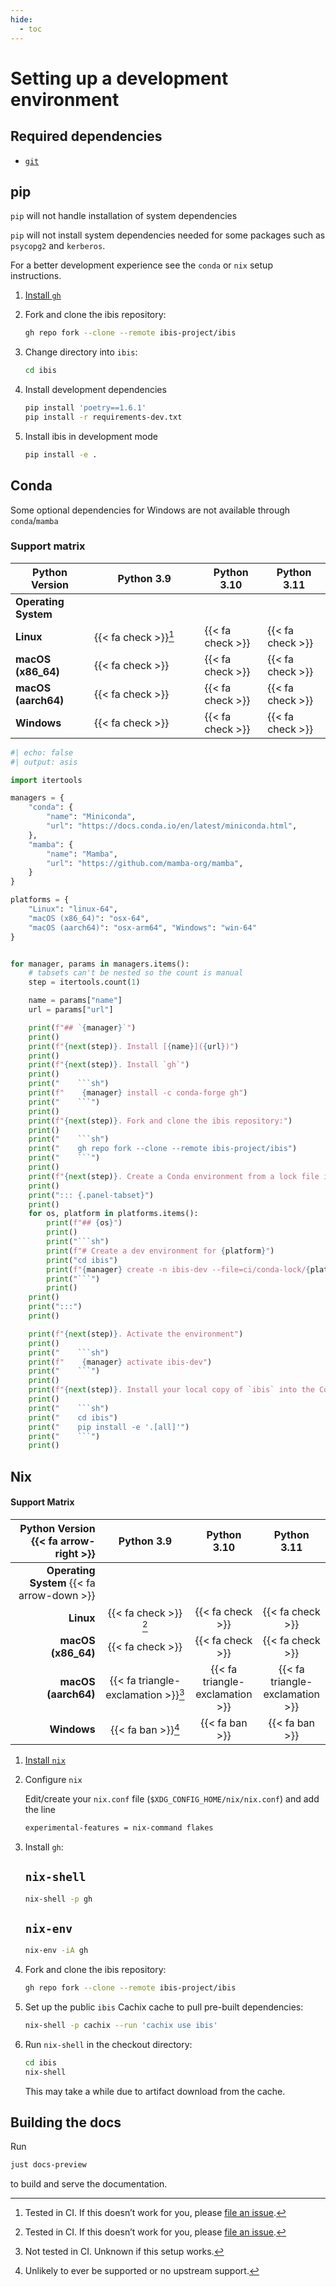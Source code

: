 ```yaml
---
hide:
  - toc
---
```


# Setting up a development environment

## Required dependencies

- [`git`](https://git-scm.com/)

::: {.panel-tabset}

## pip

::: {.callout-warning}
`pip` will not handle installation of system dependencies

`pip` will not install system dependencies needed for some packages such as `psycopg2` and `kerberos`.

For a better development experience see the `conda` or `nix` setup instructions.
:::

1. [Install `gh`](https://cli.github.com/manual/installation)

1. Fork and clone the ibis repository:

   ```sh
   gh repo fork --clone --remote ibis-project/ibis
   ```

1. Change directory into `ibis`:

   ```sh
   cd ibis
   ```

1. Install development dependencies

   ```sh
   pip install 'poetry==1.6.1'
   pip install -r requirements-dev.txt
   ```

1. Install ibis in development mode

   ```sh
   pip install -e .
   ```

## Conda

::: {.callout-note}
Some optional dependencies for Windows are not available through `conda`/`mamba`
:::

### Support matrix

| Python Version       | Python 3.9                   | Python 3.10      | Python 3.11      |
| -------------------- | ---------------------------- | ---------------- | ---------------- |
| **Operating System** |                              |                  |                  |
| **Linux**            | {{< fa check >}}[^supported] | {{< fa check >}} | {{< fa check >}} |
| **macOS (x86_64)**   | {{< fa check >}}             | {{< fa check >}} | {{< fa check >}} |
| **macOS (aarch64)**  | {{< fa check >}}             | {{< fa check >}} | {{< fa check >}} |
| **Windows**          | {{< fa check >}}             | {{< fa check >}} | {{< fa check >}} |

::: {.panel-tabset}

```python
#| echo: false
#| output: asis

import itertools

managers = {
    "conda": {
        "name": "Miniconda",
        "url": "https://docs.conda.io/en/latest/miniconda.html",
    },
    "mamba": {
        "name": "Mamba",
        "url": "https://github.com/mamba-org/mamba",
    }
}

platforms = {
    "Linux": "linux-64",
    "macOS (x86_64)": "osx-64",
    "macOS (aarch64)": "osx-arm64", "Windows": "win-64"
}


for manager, params in managers.items():
    # tabsets can't be nested so the count is manual
    step = itertools.count(1)

    name = params["name"]
    url = params["url"]

    print(f"## `{manager}`")
    print()
    print(f"{next(step)}. Install [{name}]({url})")
    print()
    print(f"{next(step)}. Install `gh`")
    print()
    print("    ```sh")
    print(f"    {manager} install -c conda-forge gh")
    print("    ```")
    print()
    print(f"{next(step)}. Fork and clone the ibis repository:")
    print()
    print("    ```sh")
    print("    gh repo fork --clone --remote ibis-project/ibis")
    print("    ```")
    print()
    print(f"{next(step)}. Create a Conda environment from a lock file in the repo:")
    print()
    print("::: {.panel-tabset}")
    print()
    for os, platform in platforms.items():
        print(f"## {os}")
        print()
        print("```sh")
        print(f"# Create a dev environment for {platform}")
        print("cd ibis")
        print(f"{manager} create -n ibis-dev --file=ci/conda-lock/{platform}/3.10.lock")
        print("```")
        print()
    print()
    print(":::")
    print()

    print(f"{next(step)}. Activate the environment")
    print()
    print("    ```sh")
    print(f"    {manager} activate ibis-dev")
    print("    ```")
    print()
    print(f"{next(step)}. Install your local copy of `ibis` into the Conda environment")
    print()
    print("    ```sh")
    print("    cd ibis")
    print("    pip install -e '.[all]'")
    print("    ```")
    print()
```

:::

## Nix

#### Support Matrix

|      Python Version {{< fa arrow-right >}} |                Python 3.9                 |           Python 3.10           |           Python 3.11           |
| -----------------------------------------: | :---------------------------------------: | :-----------------------------: | :-----------------------------: |
| **Operating System** {{< fa arrow-down >}} |                                           |                                 |                                 |
|                                  **Linux** |       {{< fa check >}} [^supported]       |        {{< fa check >}}         |        {{< fa check >}}         |
|                         **macOS (x86_64)** |             {{< fa check >}}              |        {{< fa check >}}         |        {{< fa check >}}         |
|                        **macOS (aarch64)** | {{< fa triangle-exclamation >}}[^unknown] | {{< fa triangle-exclamation >}} | {{< fa triangle-exclamation >}} |
|                                **Windows** |         {{< fa ban >}}[^unlikely]         |         {{< fa ban >}}          |         {{< fa ban >}}          |

1.  [Install `nix`](https://nixos.org/download.html)
1.  Configure `nix`

    Edit/create your `nix.conf` file (`$XDG_CONFIG_HOME/nix/nix.conf`) and add the line

    ```sh
    experimental-features = nix-command flakes
    ```

1.  Install `gh`:

    ::: {.panel-tabset}

    ## `nix-shell`

    ```sh
    nix-shell -p gh
    ```

    ## `nix-env`

    ```sh
    nix-env -iA gh
    ```

    :::

1.  Fork and clone the ibis repository:

    ```sh
    gh repo fork --clone --remote ibis-project/ibis
    ```

1.  Set up the public `ibis` Cachix cache to pull pre-built dependencies:

    ```sh
    nix-shell -p cachix --run 'cachix use ibis'
    ```

1.  Run `nix-shell` in the checkout directory:

    ```sh
    cd ibis
    nix-shell
    ```

    This may take a while due to artifact download from the cache.

:::

## Building the docs

Run

```bash
just docs-preview
```

to build and serve the documentation.

[^supported]: Tested in CI. If this doesn't work for you, please [file an issue](https://github.com/ibis-project/ibis/issues/new).
[^unknown]: Not tested in CI. Unknown if this setup works.
[^unlikely]: Unlikely to ever be supported or no upstream support.
